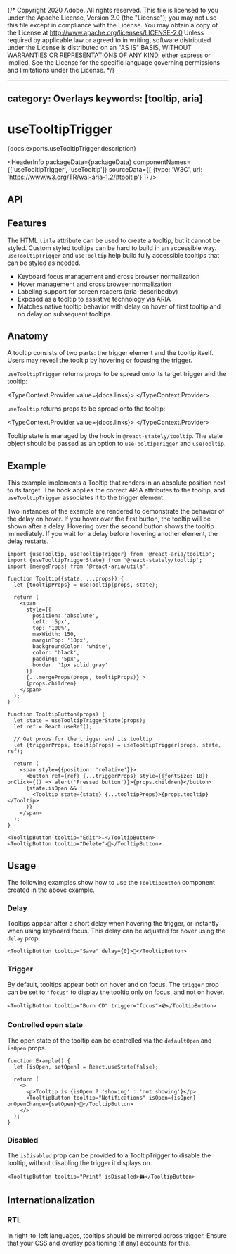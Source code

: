 {/* Copyright 2020 Adobe. All rights reserved.
This file is licensed to you under the Apache License, Version 2.0 (the "License");
you may not use this file except in compliance with the License. You may obtain a copy
of the License at http://www.apache.org/licenses/LICENSE-2.0
Unless required by applicable law or agreed to in writing, software distributed under
the License is distributed on an "AS IS" BASIS, WITHOUT WARRANTIES OR REPRESENTATIONS
OF ANY KIND, either express or implied. See the License for the specific language
governing permissions and limitations under the License. */}



---
category: Overlays
keywords: [tooltip, aria]
---

# useTooltipTrigger

<PageDescription>{docs.exports.useTooltipTrigger.description}</PageDescription>

<HeaderInfo
  packageData={packageData}
  componentNames={['useTooltipTrigger', 'useTooltip']}
  sourceData={[
    {type: 'W3C', url: 'https://www.w3.org/TR/wai-aria-1.2/#tooltip'}
  ]} />

## API

<FunctionAPI function={docs.exports.useTooltipTrigger} links={docs.links} />
<FunctionAPI function={docs.exports.useTooltip} links={docs.links} />

## Features

The HTML `title` attribute can be used to create a tooltip, but it cannot be styled. Custom styled
tooltips can be hard to build in an accessible way. `useTooltipTrigger` and `useTooltip` help build
fully accessible tooltips that can be styled as needed.

* Keyboard focus management and cross browser normalization
* Hover management and cross browser normalization
* Labeling support for screen readers (aria-describedby)
* Exposed as a tooltip to assistive technology via ARIA
* Matches native tooltip behavior with delay on hover of first tooltip and no delay on subsequent tooltips.

## Anatomy

<Anatomy />

A tooltip consists of two parts: the trigger element and the tooltip itself.
Users may reveal the tooltip by hovering or focusing the trigger.

`useTooltipTrigger` returns props to be spread onto its target trigger and the tooltip:

<TypeContext.Provider value={docs.links}>
  <InterfaceType properties={docs.links[docs.exports.useTooltipTrigger.return.id].properties} />
</TypeContext.Provider>

`useTooltip` returns props to be spread onto the tooltip:

<TypeContext.Provider value={docs.links}>
  <InterfaceType properties={docs.links[docs.exports.useTooltip.return.id].properties} />
</TypeContext.Provider>

Tooltip state is managed by the <TypeLink links={statelyDocs.links} type={statelyDocs.exports.useTooltipTriggerState} />
hook in `@react-stately/tooltip`. The state object should be passed as an option to `useTooltipTrigger` and `useTooltip`.

## Example

This example implements a Tooltip that renders in an absolute position next to its target. The <TypeLink links={docs.links} type={docs.exports.useTooltip} /> hook applies the correct ARIA attributes to the tooltip, and `useTooltipTrigger` associates it to the trigger element.

Two instances of the example are rendered to demonstrate the behavior of the delay on hover. If you hover over the first button, the tooltip will be shown after a delay. Hovering over the second button shows the tooltip immediately. If you wait for a delay before hovering another element, the delay restarts.

```tsx example export=true
import {useTooltip, useTooltipTrigger} from '@react-aria/tooltip';
import {useTooltipTriggerState} from '@react-stately/tooltip';
import {mergeProps} from '@react-aria/utils';

function Tooltip({state, ...props}) {
  let {tooltipProps} = useTooltip(props, state);

  return (
    <span
      style={{
        position: 'absolute',
        left: '5px',
        top: '100%',
        maxWidth: 150,
        marginTop: '10px',
        backgroundColor: 'white',
        color: 'black',
        padding: '5px',
        border: '1px solid gray'
      }}
      {...mergeProps(props, tooltipProps)} >
      {props.children}
    </span>
  );
}

function TooltipButton(props) {
  let state = useTooltipTriggerState(props);
  let ref = React.useRef();

  // Get props for the trigger and its tooltip
  let {triggerProps, tooltipProps} = useTooltipTrigger(props, state, ref);

  return (
    <span style={{position: 'relative'}}>
      <button ref={ref} {...triggerProps} style={{fontSize: 18}} onClick={() => alert('Pressed button')}>{props.children}</button>
      {state.isOpen && (
        <Tooltip state={state} {...tooltipProps}>{props.tooltip}</Tooltip>
      )}
    </span>
  );
}

<TooltipButton tooltip="Edit">✏️</TooltipButton>
<TooltipButton tooltip="Delete">🚮</TooltipButton>
```

## Usage

The following examples show how to use the `TooltipButton` component created in the above example.

### Delay

Tooltips appear after a short delay when hovering the trigger, or instantly when using keyboard focus. This delay can be adjusted for hover using the `delay` prop.

```tsx example
<TooltipButton tooltip="Save" delay={0}>💾</TooltipButton>
```

### Trigger

By default, tooltips appear both on hover and on focus. The `trigger` prop can be set to `"focus"` to display the tooltip only on focus, and not on hover.

```tsx example
<TooltipButton tooltip="Burn CD" trigger="focus">💿</TooltipButton>
```

### Controlled open state

The open state of the tooltip can be controlled via the `defaultOpen` and `isOpen` props.


```tsx example
function Example() {
  let [isOpen, setOpen] = React.useState(false);

  return (
    <>
      <p>Tooltip is {isOpen ? 'showing' : 'not showing'}</p>
      <TooltipButton tooltip="Notifications" isOpen={isOpen} onOpenChange={setOpen}>📣</TooltipButton>
    </>
  );
}
```

### Disabled

The `isDisabled` prop can be provided to a TooltipTrigger to disable the tooltip, without disabling the trigger it displays on.

```tsx example
<TooltipButton tooltip="Print" isDisabled>🖨</TooltipButton>
```

## Internationalization

### RTL

In right-to-left languages, tooltips should be mirrored across trigger. Ensure that your CSS and overlay positioning (if any) accounts for this.
